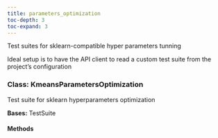```yaml
---
title: parameters_optimization
toc-depth: 3
toc-expand: 3
---
```


Test suites for sklearn-compatible hyper parameters tunning

Ideal setup is to have the API client to read a
custom test suite from the project's configuration









### Class: KmeansParametersOptimization

Test suite for sklearn hyperparameters optimization





**Bases:** TestSuite

#### Methods

   